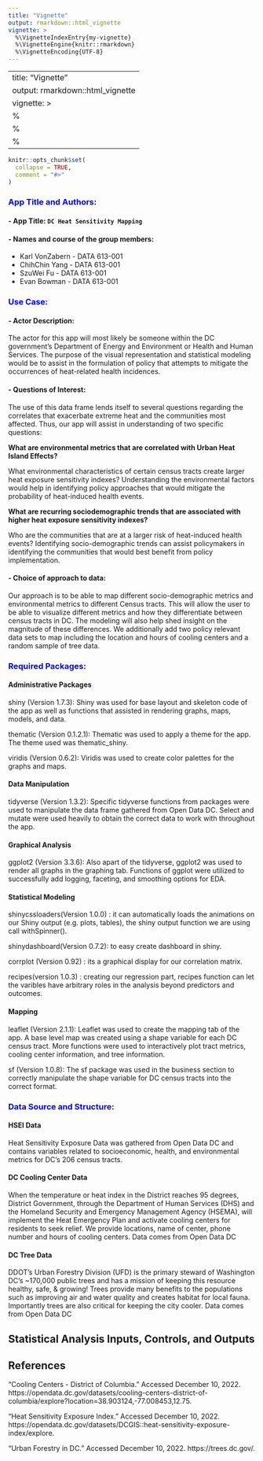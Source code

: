 ```yaml
---
title: "Vignette"
output: rmarkdown::html_vignette
vignette: >
  %\VignetteIndexEntry{my-vignette}
  %\VignetteEngine{knitr::rmarkdown}
  %\VignetteEncoding{UTF-8}
---
```

---
title: "Vignette"
output: rmarkdown::html_vignette
vignette: >
  %\VignetteIndexEntry{my-vignette}
  %\VignetteEngine{knitr::rmarkdown}
  %\VignetteEncoding{UTF-8}
---

```r
knitr::opts_chunk$set(
  collapse = TRUE,
  comment = "#>"
)
```

### <span style="color: blue;">App Title and Authors:</span>
#### -  App Title: `DC Heat Sensitivity Mapping`

#### -  Names and course of the group members:


- Karl VonZabern - DATA 613-001
- ChihChin Yang - DATA 613-001
- SzuWei Fu - DATA 613-001
- Evan Bowman - DATA 613-001

### <span style="color: blue;">Use Case:</span>
#### - Actor Description: 

The actor for this app will most likely be someone within the DC government’s Department of Energy and Environment or Health and Human Services. The purpose of the visual representation and statistical modeling would be to assist in the formulation of policy that attempts to mitigate the occurrences of heat-related health incidences.  
 
#### - Questions of Interest: 

The use of this data frame lends itself to several questions regarding the correlates that exacerbate extreme heat and the communities most affected. Thus, our app will assist in understanding of two specific questions:

**What are environmental metrics that are correlated with Urban Heat Island Effects?**

What environmental characteristics of certain census tracts create larger heat exposure sensitivity indexes? Understanding the environmental factors would help in identifying policy approaches that would mitigate the probability of heat-induced health events. 

**What are recurring sociodemographic trends that are associated with higher heat exposure sensitivity indexes?**

Who are the communities that are at a larger risk of heat-induced health events? Identifying socio-demographic trends can assist policymakers in identifying the communities that would best benefit from policy implementation.

 
#### - Choice of approach to data: 

Our approach is to be able to map different socio-demographic metrics and environmental metrics to different Census tracts. This will allow the user to be able to visualize different metrics and how they differentiate between census tracts in DC. The modeling will also help shed insight on the magnitude of these differences. We additionally add two policy relevant data sets to map including the location and hours of cooling centers and a random sample of tree data. 


### <span style="color: blue;">Required Packages:</span>

#### Administrative Packages

shiny (Version 1.7.3): Shiny was used for base layout and skeleton code of the app as well as functions that assisted in rendering graphs, maps, models, and 
data.

thematic (Version 0.1.2.1): Thematic was used to apply a theme for the app. The theme used was thematic_shiny.

viridis (Version 0.6.2): Viridis was used to create color palettes for the graphs and maps.

#### Data Manipulation

tidyverse (Version 1.3.2): Specific tidyverse functions from packages were used to manipulate the data frame gathered from Open Data DC. Select and mutate were used heavily to obtain the correct data to work with throughout the app. 

#### Graphical Analysis

ggplot2 (Version 3.3.6): Also apart of the tidyverse, ggplot2 was used to render all graphs in the graphing tab. Functions of ggplot were utilized to successfully add logging, faceting, and smoothing options for EDA. 

#### Statistical Modeling



shinycssloaders(Version 1.0.0) : it can automatically loads the animations on our Shiny output (e.g. plots, tables), the shiny output function we are using call withSpinner().

shinydashboard(Version 0.7.2): to easy create dashboard in shiny.

corrplot (Version 0.92) : its a graphical display for our correlation matrix.

recipes(version 1.0.3) : creating our regression part, recipes function can let the varibles have arbitrary roles in the analysis beyond predictors and outcomes.



#### Mapping

leaflet (Version 2.1.1): Leaflet was used to create the mapping tab of the app. A base level map was created using a shape variable for each DC census tract. More functions were used to interactively plot tract metrics, cooling center information, and tree information. 

sf (Version 1.0.8): The sf package was used in the business section to correctly manipulate the shape variable for DC census tracts into the correct format. 

### <span style="color: blue;">Data Source and Structure:</span>

#### HSEI Data

Heat Sensitivity Exposure Data was gathered from Open Data DC and contains variables related to socioeconomic, health, and environmental metrics for DC's 206 census tracts. 

#### DC Cooling Center Data


When the temperature or heat index in the District reaches 95 degrees, District Government, through the Department of Human Services (DHS) and the Homeland Security and Emergency Management Agency (HSEMA), will implement the Heat Emergency Plan and activate cooling centers for residents to seek relief. We provide locations, name of center, phone number and hours of cooling centers. 
Data comes from Open Data DC

#### DC Tree Data

DDOT's Urban Forestry Division (UFD) is the primary steward of Washington DC's ~170,000 public trees and has a mission of keeping this resource healthy, safe, & growing! Trees provide many benefits to the populations such as improving air and water quality and creates habitat for local fauna. Importantly trees are also critical for keeping the city cooler. 
Data comes from Open Data DC


## Statistical Analysis Inputs, Controls, and Outputs


## References 
“Cooling Centers - District of Columbia.” Accessed December 10, 2022. https://opendata.dc.gov/datasets/cooling-centers-district-of-columbia/explore?location=38.903124,-77.008453,12.75.


“Heat Sensitivity Exposure Index.” Accessed December 10, 2022. https://opendata.dc.gov/datasets/DCGIS::heat-sensitivity-exposure-index/explore.

“Urban Forestry in DC.” Accessed December 10, 2022. https://trees.dc.gov/.

